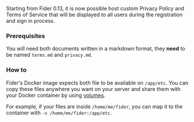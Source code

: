 Starting from Fider 0.13, it is now possible host custom Privacy Policy and Terms of Service that will be displayed to all users during the registration and sign in process.

### Prerequisites

You will need both documents written in a markdown format, they **need** to be named `terms.md` and `privacy.md`.

### How to

Fider's Docker image expects both file to be available on `/app/etc`. You can copy these files anywhere you want on your server and share them with your Docker container by using [volumes](https://docs.docker.com/storage/volumes/).

For example, if your files are inside `/home/me/fider`, you can map it to the container with `-v /home/me/fider:/app/etc`.
